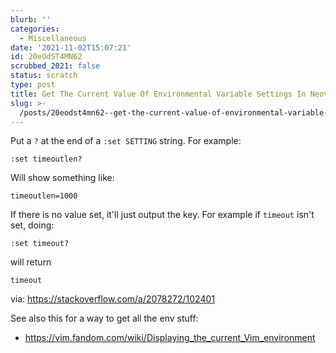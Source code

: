 ```yaml
---
blurb: ''
categories:
  - Miscellaneous
date: '2021-11-02T15:07:21'
id: 20eOdST4MN62
scrubbed_2021: false
status: scratch
type: post
title: Get The Current Value Of Environmental Variable Settings In Neovim
slug: >-
  /posts/20eodst4mn62--get-the-current-value-of-environmental-variable-settings-in-neovim
---
```


Put a `?` at the end of a `:set SETTING` string. For example:

```
:set timeoutlen?
```

Will show something like:


```
timeoutlen=1000
```

If there is no value set, it'll just output the key. For example if `timeout` isn't set, doing:

```
:set timeout?
```

will return 

```
timeout
```

via: https://stackoverflow.com/a/2078272/102401


See also this for a way to get all the env stuff:

- https://vim.fandom.com/wiki/Displaying_the_current_Vim_environment
